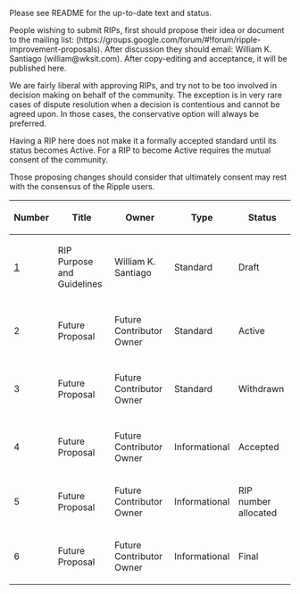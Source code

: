Please see README for the up-to-date text and status.

People wishing to submit RIPs, first should propose their idea or document to the mailing list: (https://groups.google.com/forum/#!forum/ripple-improvement-proposals). After discussion they should email: William K. Santiago (william@wksit.com). After copy-editing and acceptance, it will be published here.

We are fairly liberal with approving RIPs, and try not to be too involved in decision making on behalf of the community. The exception is in very rare cases of dispute resolution when a decision is contentious and cannot be agreed upon. In those cases, the conservative option will always be preferred.

Having a RIP here does not make it a formally accepted standard until its status becomes Active. For a RIP to become Active requires the mutual consent of the community.

Those proposing changes should consider that ultimately consent may rest with the consensus of the Ripple users.

{| class="wikitable sortable" style="width: auto; text-align: center; font-size: smaller; table-layout: fixed;"
! Number
! Title
! Owner
! Type
! Status
|-
| [[rip-0001.mediawiki|1]]
| RIP Purpose and Guidelines
| William K. Santiago
| Standard
| Draft
|-
|- style="background-color: #cfffcf"
| 2
| Future Proposal
| Future Contributor Owner
| Standard
| Active
|-
|- style="background-color: #ffcfcf"
| 3
| Future Proposal
| Future Contributor Owner
| Standard
| Withdrawn
|-
|- style="background-color: #cfffcf"
| 4
| Future Proposal
| Future Contributor Owner
| Informational
| Accepted
|-
| 5
| Future Proposal
| Future Contributor Owner
| Informational
| RIP number allocated
|-
| 6
| Future Proposal
| Future Contributor Owner
| Informational
| Final
|}

<!-- IMPORTANT!  See the instructions at the top of this page, do NOT JUST add BIPs here! -->
